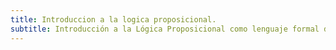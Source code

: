 ```yaml
---
title: Introduccion a la logica proposicional.
subtitle: Introducción a la Lógica Proposicional como lenguaje formal de especificación. Sintaxis y Semántica.
---
```



<Title title={frontmatter.title} />
<Subtitle content={frontmatter.subtitle} />

En la vida diaria los individuos presentamos argumentos para tratar de convencer sobre una determinada tesis a otra persona. La persona en cuestion puede no aceptar la conclusion por varias razones, principalemente por dos:

<List
  items={[
    'Porque aceptando estas como verdades no son de suficiente apoyo para la conclusion.',
    'Porque cree que una o varias de las premisas son falsas.',
  ]}
/>

En la primer situacion es la que nos concierne desde el punto de vista logico

Las **situaciones** en que ordinariamente se presentan argumentos en nuestra vida
diaria son aquellas en las que un individuo trata de convencer a otro de una determinada
tesis y, para ello, esgrime un argumento. La persona a quien se trata de persuadir
puede no aceptar la conclusión por diversas razones, pero principalmente por estas
dos: porque considera que una o varias de las premisas son falsas, o bien, porque
aceptando éstas como verdaderas no le parezcan suficiente apoyo para la conclusión.
Veremos más adelante que sólo este segundo caso nos concierne desde el punto de vista
lógico. Por ahora advirtamos que esas razones de desacuerdo podrían a su vez estar
motivadas, y frecuentemente lo están, por la ambigüedad e imprecisión de que adolece
el lenguaje cotidiano. Por ejemplo, si como premisa de un argumento se dice 'la sal
es dañina para el corazón humano', alguien podría entenderla como refiriéndose a
cualquier cantidad de esa substancia, mientras que quien la enunció tal vez quería
decir que los excesos en la ingestión de sal son peligrosos para la salud. Diremos
que este tipo de ambigüedad es de carácter semántico porque se origina en la multiplicidad
de acepciones que tiene un vocablo, o en que se le usa, como en el ejemplo anterior,
sin un significado fijo. Pero la ambigüedad de un enunciado también puede provenir
de la forma o el orden en que están unidas las diversas palabras que lo constituyen.
Los siguientes casos ejemplifican esta posibilidad.
